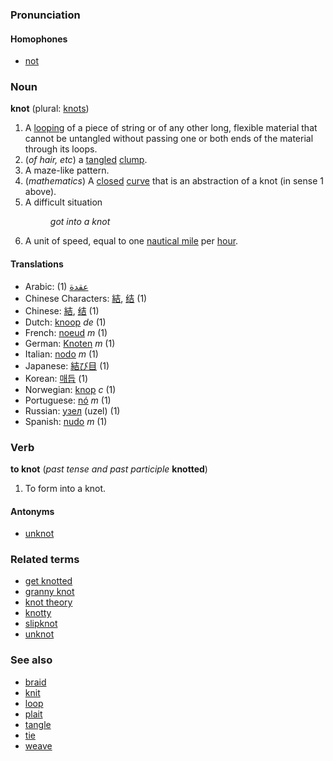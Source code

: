 ===Pronunciation===
====Homophones====
*[[not]]

===Noun===
'''knot''' (plural: [[knots]])

#A [[loop]]ing of a piece of string or of any other long, flexible material that cannot be untangled without passing one or both ends of the material through its loops.
#(''of hair, etc'') a [[tangle]]d [[clump]].
#A maze-like pattern.
#(''mathematics'') A [[closed]] [[curve]] that is an abstraction of a knot (in sense 1 above).
#A difficult situation
#:''got into a knot''
#A unit of speed, equal to one [[nautical mile]] per [[hour]].

====Translations====
*Arabic: (1) [[عقدة]]
*Chinese Characters: [[結]], [[结]] (1)
*Chinese: [[結]], [[结]] (1)
*Dutch: [[knoop]] ''de'' (1)
*French: [[noeud]] ''m'' (1)
*German: [[Knoten]] ''m'' (1)
*Italian: [[nodo]] ''m'' (1)
*Japanese: [[結び目]] (1)
*Korean: [[매듭]] (1)
*Norwegian: [[knop]] ''c'' (1)
*Portuguese: [[nó]] ''m'' (1)
*Russian: [[узел]] (uzel) (1)
*Spanish: [[nudo]] ''m'' (1)

===Verb===
'''to knot''' (''past tense and past participle'' '''knotted''')

#To form into a knot.

====Antonyms====
*[[unknot]]

===Related terms===
*[[get knotted]]
*[[granny knot]]
*[[knot theory]]
*[[knotty]]
*[[slipknot]]
*[[unknot]]

===See also===
*[[braid]]
*[[knit]]
*[[loop]]
*[[plait]]
*[[tangle]]
*[[tie]]
*[[weave]]